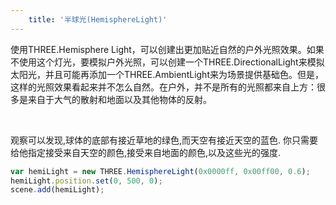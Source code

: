 ```yaml
---
    title: '半球光(HemisphereLight)'
---
```


使用THREE.Hemisphere Light，可以创建出更加贴近自然的户外光照效果。如果不使用这个灯光，要模拟户外光照，可以创建一个THREE.DirectionalLight来模拟太阳光，并且可能再添加一个THREE.AmbientLight来为场景提供基础色。但是，这样的光照效果看起来并不怎么自然。在户外，并不是所有的光照都来自上方：很多是来自于大气的散射和地面以及其他物体的反射。



<Scene/>

<br/>

观察可以发现,球体的底部有接近草地的绿色,而天空有接近天空的蓝色.
你只需要给他指定接受来自天空的颜色,接受来自地面的颜色,以及这些光的强度.

```jsx title='chapter-03/05-hemisphere-light.jsx'
var hemiLight = new THREE.HemisphereLight(0x0000ff, 0x00ff00, 0.6);
hemiLight.position.set(0, 500, 0);
scene.add(hemiLight);
```

